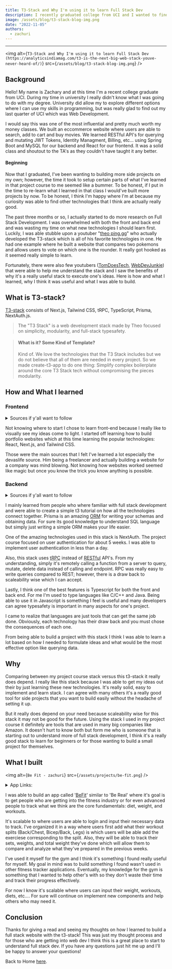 ```yaml
---
title: T3-Stack and Why I'm using it to learn Full Stack Dev
description: I recently graduated college from UCI and I wanted to find a stack that can help me build my side projects quick and simply without too much hassel of setting things up.
image: /assets/blog/t3-stack-blog-img.png
date: "2022-11-05"
authors:
  - zachuri
---
```


---

<img
	alt={`T3-Stack and Why I'm using it to learn Full Stack Dev (https://analyticsindiamag.com/t3-is-the-next-big-web-stack-youve-never-heard-of/)`}
	src={`/assets/blog/t3-stack-blog-img.png`}
/>

## Background

Hello! My name is Zachary and at this time I'm a recent college graduate from UCI. During my time in university I really didn't know what I was going to do with my degree.
University did allow my to explore different options where I can use my skills in programming, but was really glad to find out my last quarter of UCI which was Web Development.

I would say this was one of the most influential and pretty much worth my money classes. We built an eccommerce website where users are able to search, add to cart and buy movies.
We learned RESTful API's for querying and mutating JWT Tokens, Identity Managment, Billing, etc... using Spring Boot and MySQL for our backend and React for our frontend.
It was a solid class and shoutout to the TA's as they couldn't have taught it any better.

#### Beginning

Now that I graduated, I've been wanting to building more side projects on my own; however, the time it took to setup certain parts of what I've learned in that project course to me
seemed like a bummer. To be honest, if I put in the time to re-learn what I learned in that class I would've built more projects by now. To be honest, I think I'm happy where I'm at
because my curiosity was able to find other technologies that I think are actually really good.

The past three months or so, I actually started to do more research on Full Stack Development. I was overwhelmed with both the front and back end and was wasting my time on what new
technologies I should learn first. Luckily, I was able stubble upon a youtuber "[theo ping.gg](https://www.youtube.com/c/TheoBrowne1017)" who actually developed the T3-stack which is all of his favorite technologies in one.
He had one example where he built a website that compares two pokemons and allows users to vote on which one is the rounder. It really got hooked as it seemed really simple to learn.

Fortunately, there were also few youtubers ([TomDoesTech](https://www.youtube.com/c/TomDoesTech), [WebDevJunkie](https://www.youtube.com/c/WebDevJunkie)) that were able to help me understand the stack and
I saw the benefits of why it's a really useful stack to execute one's ideas. Here is how and what I learned, why I think it was useful and what I was able to build.

## What is T3-stack?

[T3-stack](https://github.com/t3-oss/create-t3-app) consists of Next.js, Tailwind CSS, tRPC, TypeScript, Prisma, NextAuth.js.

> The "T3 Stack" is a web development stack made by Theo focused on simplicity, modularity, and full-stack typesafety.

> #### What is it? Some Kind of Template?
>
> Kind of. We love the technologies that the T3 Stack includes but we do not believe that all of them are needed in every project.
> So we made create-t3-app to do one thing: Simplify complex boilerplate around the core T3 Stack tech without compromising the pieces modularity.

## How and What I learned

### Frontend

<details>
<summary>Sources if y'all want to follow</summary>

- [Code Commerce - Twitch Clone](https://www.youtube.com/watch?v=W3HulvsuqGI&t=1180s)
- [Code Commerce - Portfolio Website](https://www.youtube.com/watch?v=CMx51wpd7g4)
- [devaslife - Software Agency](https://www.youtube.com/watch?v=GznmPACXBlY&t=4420s)

</details>

Not knowing where to start I chose to learn front-end because I really like to visually see my ideas come to light. I started off learning how to build portfolio websites which at this time learning
the popular technologies: React, Next.js, and Tailwind CSS.

Those were the main sources that I felt I've learned a lot especially the devaslife source. Him being a freelancer and actually building a website for a company was mind blowing.
Not knowing how websites worked seemed like magic but once you know the trick you know anything is possible.

### Backend

<details>
<summary>Sources if y'all want to follow</summary>

- [Web Dev Junkie - T3 Stack Overview](https://www.youtube.com/watch?v=VJH8dsPtbeU&t=204s)
- [TomDoesTech - Blog](https://www.youtube.com/watch?v=syEWlxVFUrY&t=4837s)
- [TomDoesTech - Chat App](https://www.youtube.com/watch?v=dXRRY37MPuk&t=29s)

</details>

I mainly learned from people who where familiar with full stack development and were able to create a simple t3 tutorial on how all the technologies connect together. Prisma is an amazing
[ORM](https://stackoverflow.com/questions/1279613/what-is-an-orm-how-does-it-work-and-how-should-i-use-one) for writing your schemas and obtaining data. For sure its good knowledge to
understand SQL language but simply just writing a simple ORM makes your life easier.

One of the amazing technologies used in this stack is NextAuth. The project course focused on user authentication for about 5 weeks. I was able to implement user authentication in less than a day.

Also, this stack uses [tRPC](https://trpc.io/docs/v10/) instead of [RESTful](https://www.redhat.com/en/topics/api/what-is-a-rest-api) API's. From my understanding, simply it's remotely calling a function
from a server to query, mutate, delete data instead of calling and endpoint. RPC was really easy to write queries compared to REST; however, there is a draw back to scaleability wise which
I can accept.

Lastly, I think one of the best features is Typescript for both the front and back end. For me I'm used to type languages like C/C++ and Java. Being able to use it in Javascript
is something I feel is useful and many developers can agree typesafety is important in many aspects for one's project.

I came to realize that languages are just tools that can get the same job done. Obviously, each technology has their draw back and you must chose the consequences of each one.

From being able to build a project with this stack I think I was able to learn a lot based on how I needed to formulate ideas and what would be the most effective option like querying data.

## Why

Comparing between my project course stack versus this t3-stack it really does depend. I really like this stack because I was able to get my ideas out their by just learning these new technologies.
It's really solid, easy to implement and learn stack. I can agree with many others it's a really good tool for side projects that you want to build easily without the headache of setting it up.

But it really does depend on your need because scaleability wise for this stack it may not be good for the future. Using the stack I used in my project course it definitely are tools that are used
in many big companies like Amazon. It doesn't hurt to know both but form me who is someone that is starting out to understand more of full stack development, I think it's a really good stack to learn
for beginners or for those wanting to build a small project for themselves.

## What I built

<img alt={`Be Fit - zachuri`} src={`/assets/projects/be-fit.png`} />

<details>
<summary>App Links:</summary>

- [Be Fit](https://be-fit-zachuri.vercel.app/)
- [Source Code](https://github.com/zachuri/BeFit)

</details>

I was able to build an app called '[BeFit](https://be-fit-zachuri.vercel.app/)' similar to 'Be Real' where it's goal is to get people who are getting into the fitness industry or for even advanced people to track what we think are the
core fundamentals: diet, weight, and workouts.

It's scalable to where users are able to login and input their necessary data to track. I've organized it in a way where users first add what their workout splits (Back/Chest, Bicep/Back, Legs)
is which users will be able add the exerciese corresponding to the split. Also, they will be able to track their sets, weights, and total weight they've done which will allow them to compare and analyze
what they've prepared in the previous weeks.

I've used it myself for the gym and I think it's something I found really useful for myself. My goal in mind was to build something I found wasn't used in other fitness tracker applications. Eventually, my knowledge
for the gym is something that I wanted to help other's with so they don't waste their time and track their progress effectively.

For now I know it's scalable where users can input their weight, workouts, diets, etc.... For sure will continue on implement new components and help others who may need it.

## Conclusion

Thanks for giving a read and seeing my thoughts on how I learned to build a full stack website with the t3-stack! This was just my thought process and for those who are getting into web dev I think this is a great place to start to understand full stack dev.
If you have any questions just hit me up and I'll be happy to answer your questions!

Back to Home [here](/blog).
